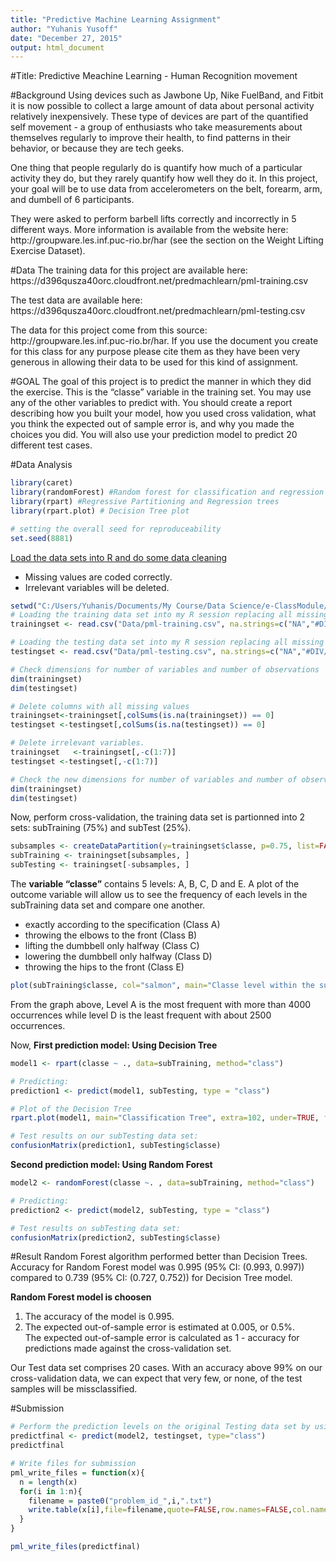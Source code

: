 ```yaml
---
title: "Predictive Machine Learning Assignment"
author: "Yuhanis Yusoff"
date: "December 27, 2015"
output: html_document
---
```


#Title: Predictive Meachine Learning - Human Recognition movement 

#Background
Using devices such as Jawbone Up, Nike FuelBand, and Fitbit it is now possible to collect a large amount of data about personal activity relatively inexpensively. These type of devices are part of the quantified self movement - a group of enthusiasts who take measurements about themselves regularly to improve their health, to find patterns in their behavior, or because they are tech geeks. 

One thing that people regularly do is quantify how much of a particular activity they do, but they rarely quantify how well they do it. In this project, your goal will be to use data from accelerometers on the belt, forearm, arm, and dumbell of 6 participants. 

They were asked to perform barbell lifts correctly and incorrectly in 5 different ways. More information is available from the website here: http://groupware.les.inf.puc-rio.br/har (see the section on the Weight Lifting Exercise Dataset).

#Data
The training data for this project are available here: 
https://d396qusza40orc.cloudfront.net/predmachlearn/pml-training.csv

The test data are available here: 
https://d396qusza40orc.cloudfront.net/predmachlearn/pml-testing.csv

The data for this project come from this source: http://groupware.les.inf.puc-rio.br/har. If you use the document you create for this class for any purpose please cite them as they have been very generous in allowing their data to be used for this kind of assignment. 

#GOAL
The goal of this project is to predict the manner in which they did the exercise. This is the "classe" variable in the training set. You may use any of the other variables to predict with. You should create a report describing how you built your model, how you used cross validation, what you think the expected out of sample error is, and why you made the choices you did. You will also use your prediction model to predict 20 different test cases.

#Data Analysis
```r
library(caret)
library(randomForest) #Random forest for classification and regression
library(rpart) #Regressive Partitioning and Regression trees
library(rpart.plot) # Decision Tree plot

# setting the overall seed for reproduceability
set.seed(8881)
```

<U>Load the data sets into R and do some data cleaning</U>
<ul>
<li>Missing values are coded correctly.</li>
<li>Irrelevant variables will be deleted.</li>
</ul>

```r
setwd("C:/Users/Yuhanis/Documents/My Course/Data Science/e-ClassModule/Course8-PracticalMachineLearning/Assignment")
# Loading the training data set into my R session replacing all missing with "NA"
trainingset <- read.csv("Data/pml-training.csv", na.strings=c("NA","#DIV/0!", ""))

# Loading the testing data set into my R session replacing all missing with "NA" 
testingset <- read.csv("Data/pml-testing.csv", na.strings=c("NA","#DIV/0!", ""))

# Check dimensions for number of variables and number of observations
dim(trainingset)
dim(testingset)

# Delete columns with all missing values
trainingset<-trainingset[,colSums(is.na(trainingset)) == 0]
testingset <-testingset[,colSums(is.na(testingset)) == 0]

# Delete irrelevant variables.
trainingset   <-trainingset[,-c(1:7)]
testingset <-testingset[,-c(1:7)]

# Check the new dimensions for number of variables and number of observations
dim(trainingset)
dim(testingset)
```

Now, perform cross-validation, the training data set is partionned into 2 sets: subTraining (75%) and subTest (25%).
```r
subsamples <- createDataPartition(y=trainingset$classe, p=0.75, list=FALSE)
subTraining <- trainingset[subsamples, ] 
subTesting <- trainingset[-subsamples, ]
```

The <B>variable "classe"</B> contains 5 levels: A, B, C, D and E. A plot of the outcome variable will allow us to see the frequency of each levels in the subTraining data set and compare one another.
<ul>
<li>exactly according to the specification (Class A)</li>
<li>throwing the elbows to the front (Class B)</li>
<li>lifting the dumbbell only halfway (Class C)</li>
<li>lowering the dumbbell only halfway (Class D)</li>
<li>throwing the hips to the front (Class E)</li>
</ul>
```r
plot(subTraining$classe, col="salmon", main="Classe level within the subTraining data set", xlab="classe levels", ylab="Frequency")
```
From the graph above, Level A is the most frequent with more than 4000 occurrences while level D is the least frequent with about 2500 occurrences.


Now, <B>First prediction model: Using Decision Tree</B>
```r
model1 <- rpart(classe ~ ., data=subTraining, method="class")

# Predicting:
prediction1 <- predict(model1, subTesting, type = "class")

# Plot of the Decision Tree
rpart.plot(model1, main="Classification Tree", extra=102, under=TRUE, faclen=0)
```

```r
# Test results on our subTesting data set:
confusionMatrix(prediction1, subTesting$classe)
```

<b>Second prediction model: Using Random Forest</b>
```r
model2 <- randomForest(classe ~. , data=subTraining, method="class")

# Predicting:
prediction2 <- predict(model2, subTesting, type = "class")

# Test results on subTesting data set:
confusionMatrix(prediction2, subTesting$classe)

```


#Result
Random Forest algorithm performed better than Decision Trees.
Accuracy for Random Forest model was 0.995 (95% CI: (0.993, 0.997)) compared to 0.739 (95% CI: (0.727, 0.752)) for Decision Tree model. 

<B>Random Forest model is choosen</B>
<ol>
<li>The accuracy of the model is 0.995. </li>
<li>The expected out-of-sample error is estimated at 0.005, or 0.5%. <br>
The expected out-of-sample error is calculated as 1 - accuracy for predictions made against the cross-validation set.</li> 
</ol>

Our Test data set comprises 20 cases. With an accuracy above 99% on our cross-validation data, we can expect that very few, or none, of the test samples will be missclassified.


#Submission
```r
# Perform the prediction levels on the original Testing data set by using Random Forest algorithm 
predictfinal <- predict(model2, testingset, type="class")
predictfinal
```

```r
# Write files for submission
pml_write_files = function(x){
  n = length(x)
  for(i in 1:n){
    filename = paste0("problem_id_",i,".txt")
    write.table(x[i],file=filename,quote=FALSE,row.names=FALSE,col.names=FALSE)
  }
}

pml_write_files(predictfinal)
```

